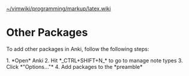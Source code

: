 [[~/vimwiki/programming/markup/latex.wiki]]

= Other Packages =
To add other packages in Anki, follow the following steps:

1. *Open* Anki
2. Hit *_CTRL+SHIFT+N_* to go to manage note types
3. Click *"Options..."*
4. Add packages to the *preamble*

{{{LaTeX
\documentclass[12pt]{article}
\special{papersize=3in,5in}
\usepackage[utf8]{inputenc}
\usepackage{amssymb,amsmath,soul}
\pagestyle{empty}
\setlength{\parindent}{0in}
\begin{document}
}}}
